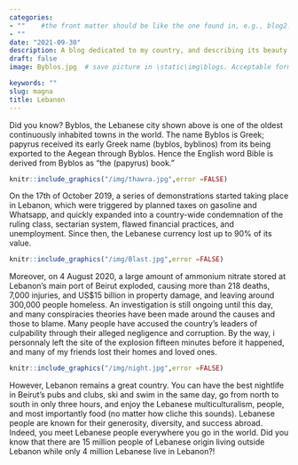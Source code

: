 ```yaml
---
categories:  
- ""    #the front matter should be like the one found in, e.g., blog2.md. It cannot be like the normal Rmd we used
- ""
date: "2021-09-30"
description: A blog dedicated to my country, and describing its beauty, suffering, and contradiction 
draft: false 
image: Byblos.jpg  # save picture in \static\img\blogs. Acceptable formats= jpg, jpeg, or png . Your iPhone pics wont work

keywords: ""
slug: magna
title: Lebanon
---
```

Did you know? Byblos, the Lebanese city shown above is one of the oldest continuously inhabited towns in the world. The name Byblos is Greek; papyrus received its early Greek name (byblos, byblinos) from its being exported to the Aegean through Byblos. Hence the English word Bible is derived from Byblos as “the (papyrus) book.”

```r
knitr::include_graphics("/img/thawra.jpg",error =FALSE)
```

On the 17th of October 2019, a series of demonstrations started taking place in Lebanon, which were triggered by planned taxes on gasoline and Whatsapp, and quickly expanded into a country-wide condemnation of the ruling class, sectarian system, flawed financial practices, and unemployment. Since then, the Lebanese currency lost up to 90% of its value.


```r
knitr::include_graphics("/img/Blast.jpg",error =FALSE)
```

Moreover, on 4 August 2020, a large amount of ammonium nitrate stored at Lebanon's main port of Beirut exploded, causing more than 218 deaths, 7,000 injuries, and US$15 billion in property damage, and leaving around 300,000 people homeless. An investigation is still ongoing until this day, and many conspiracies theories have been made around the causes and those to blame. Many people have accused the country's leaders of culpability through their alleged negligence and corruption.
By the way, i personnaly left the site of the explosion fifteen minutes before it happened, and many of my friends lost their homes and loved ones. 

```r
knitr::include_graphics("/img/night.jpg",error =FALSE)
```

However, Lebanon remains a great country. You can have the best nightlife in Beirut's pubs and clubs, ski and swim in the same day, go from north to south in only three hours, and enjoy the Lebanese multiculturalism, people, and most importantly food (no matter how cliche this sounds). Lebanese people are known for their generosity, diversity, and success abroad. Indeed, you meet Lebanese people everywhere you go in the world. Did you know that there are 15 million people of Lebanese origin living outside Lebanon while only 4 million Lebanese live in Lebanon?!